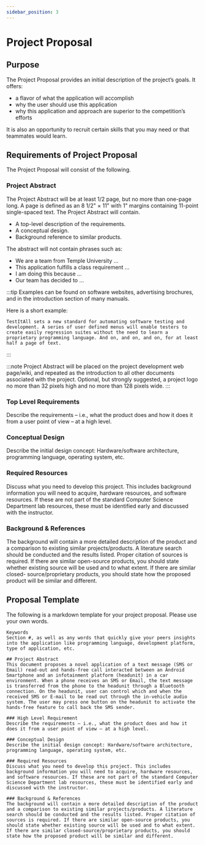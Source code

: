 ```yaml
---
sidebar_position: 3
---
```


# Project Proposal

## Purpose
The Project Proposal provides an initial description of the project’s goals. It offers:
- a flavor of what the application will accomplish
- why the user should use this application
- why this application and approach are superior to the competition’s efforts

It is also an opportunity to recruit certain skills that you may need or that teammates would learn.

## Requirements of Project Proposal
The Project Proposal will consist of the following.

### Project Abstract

The Project Abstract will be at least 1/2 page, but no more than one-page long. A page is defined as an 8 1/2" × 11" with 1" margins containing 11-point single-spaced text. The Project Abstract will contain.

- A top-level description of the requirements.
- A conceptual design.
- Background reference to similar products.

The abstract will not contain phrases such as:

- We are a team from Temple University ...
- This application fulfills a class requirement ...
- I am doing this because ...
- Our team has decided to ...

:::tip
Examples can be found on software websites, advertising brochures, and in the introduction section of many manuals.

Here is a short example:

    TestItAll sets a new standard for automating software testing and development. A series of user defined menus will enable testers to create easily regression suites without the need to learn a proprietary programming language. And on, and on, and on, for at least half a page of text.

:::

:::note
Project Abstract will be placed on the project development web page/wiki, and repeated as the introduction to all other documents associated with the project.
Optional, but strongly suggested, a project logo no more than 32 pixels high and no more than 128 pixels wide.
:::

### Top Level Requirements

Describe the requirements – i.e., what the product does and how it does it from a user point of view – at a high level.

### Conceptual Design

Describe the initial design concept: Hardware/software architecture, programming language, operating system, etc.

### Required Resources
Discuss what you need to develop this project. This includes background information you will need to acquire, hardware resources, and software resources. If these are not part of the standard Computer Science Department lab resources, these must be identified early and discussed with the instructor.

### Background & References

The background will contain a more detailed description of the product and a comparison to existing similar projects/products. A literature search should be conducted and the results listed. Proper citation of sources is required. If there are similar open-source products, you should state whether existing source will be used and to what extent. If there are similar closed- source/proprietary products, you should state how the proposed product will be similar and different.

## Proposal Template

The following is a markdown template for your project proposal. Please use your own words.
```
Keywords
Section #, as well as any words that quickly give your peers insights into the application like programming language, development platform, type of application, etc.

## Project Abstract
This document proposes a novel application of a text message (SMS or Email) read-out and hands-free call interacted between an Android Smartphone and an infotainment platform (headunit) in a car environment. When a phone receives an SMS or Email, the text message is transferred from the phone to the headunit through a Bluetooth connection. On the headunit, user can control which and when the received SMS or E-mail to be read out through the in-vehicle audio system. The user may press one button on the headunit to activate the hands-free feature to call back the SMS sender.

### High Level Requirement
Describe the requirements – i.e., what the product does and how it does it from a user point of view – at a high level.

### Conceptual Design
Describe the initial design concept: Hardware/software architecture, programming language, operating system, etc.

### Required Resources
Discuss what you need to develop this project. This includes background information you will need to acquire, hardware resources, and software resources. If these are not part of the standard Computer Science Department lab resources, these must be identified early and discussed with the instructor.

### Background & References
The background will contain a more detailed description of the product and a comparison to existing similar projects/products. A literature search should be conducted and the results listed. Proper citation of sources is required. If there are similar open-source products, you should state whether existing source will be used and to what extent. If there are similar closed-source/proprietary products, you should state how the proposed product will be similar and different.

```
